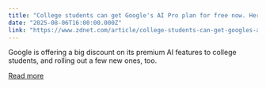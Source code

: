 ```yaml
---
title: "College students can get Google's AI Pro plan for free now. Here's how"
date: "2025-08-06T16:00:00.000Z"
link: "https://www.zdnet.com/article/college-students-can-get-googles-ai-pro-plan-for-free-now-heres-how/"
---
```


Google is offering a big discount on its premium AI features to college students, and rolling out a few new ones, too.

[Read more](https://www.zdnet.com/article/college-students-can-get-googles-ai-pro-plan-for-free-now-heres-how/)
